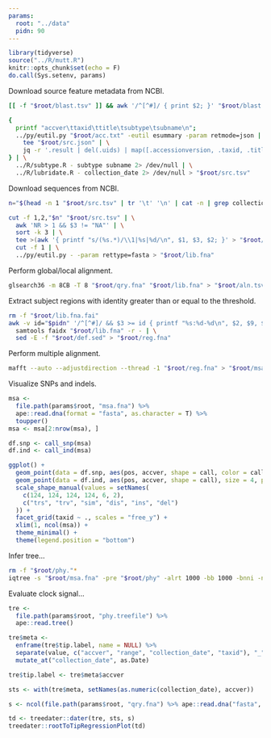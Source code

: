 ```yaml
---
params:
  root: "../data"
  pidn: 90
---
```


```r
library(tidyverse)
source("../R/mutt.R")
knitr::opts_chunk$set(echo = F)
do.call(Sys.setenv, params)
```

Download source feature metadata from NCBI.

```bash
[[ -f "$root/blast.tsv" ]] && awk '/^[^#]/ { print $2; }' "$root/blast.tsv" | uniq > "$root/acc.txt"

{ 
  printf "accver\ttaxid\ttitle\tsubtype\tsubname\n"; 
  ../py/eutil.py "$root/acc.txt" -eutil esummary -param retmode=json | \
    tee "$root/src.json" | \
    jq -r '.result | del(.uids) | map([.accessionversion, .taxid, .title, .subtype, .subname] | @tsv) | .[]' 
} | \
  ../R/subtype.R - subtype subname 2> /dev/null | \
  ../R/lubridate.R - collection_date 2> /dev/null > "$root/src.tsv"
```

Download sequences from NCBI.

```bash
n="$(head -n 1 "$root/src.tsv" | tr '\t' '\n' | cat -n | grep collection_date | cut -f 1 | tr -d ' ')"

cut -f 1,2,"$n" "$root/src.tsv" | \
  awk 'NR > 1 && $3 != "NA"' | \
  sort -k 3 | \
  tee >(awk '{ printf "s/(%s.*)/\\1|%s|%d/\n", $1, $3, $2; }' > "$root/def.sed") | \
  cut -f 1 | \
  ../py/eutil.py - -param rettype=fasta > "$root/lib.fna"
```

Perform global/local alignment.

```bash
glsearch36 -m 8CB -T 8 "$root/qry.fna" "$root/lib.fna" > "$root/aln.tsv"
```

Extract subject regions with identity greater than or equal to the threshold.

```bash
rm -f "$root/lib.fna.fai"
awk -v id="$pidn" '/^[^#]/ && $3 >= id { printf "%s:%d-%d\n", $2, $9, $10; }' "$root/aln.tsv" | \
  samtools faidx "$root/lib.fna" -r - | \
  sed -E -f "$root/def.sed" > "$root/reg.fna"
```

Perform multiple alignment.

```bash
mafft --auto --adjustdirection --thread -1 "$root/reg.fna" > "$root/msa.fna" 2> "$root/msa.log"
```

Visualize SNPs and indels.

```r
msa <- 
  file.path(params$root, "msa.fna") %>%
  ape::read.dna(format = "fasta", as.character = T) %>% 
  toupper()
msa <- msa[2:nrow(msa), ]

df.snp <- call_snp(msa)
df.ind <- call_ind(msa)

ggplot() +
  geom_point(data = df.snp, aes(pos, accver, shape = call, color = call), size = 8) +
  geom_point(data = df.ind, aes(pos, accver, shape = call), size = 4, position = position_nudge(y = 0.25)) +
  scale_shape_manual(values = setNames(
    c(124, 124, 124, 124, 6, 2), 
    c("trs", "trv", "sim", "dis", "ins", "del")
  )) +
  facet_grid(taxid ~ ., scales = "free_y") +
  xlim(1, ncol(msa)) + 
  theme_minimal() + 
  theme(legend.position = "bottom")
```

Infer tree...

```bash
rm -f "$root/phy."*
iqtree -s "$root/msa.fna" -pre "$root/phy" -alrt 1000 -bb 1000 -bnni -nt AUTO
```

Evaluate clock signal...

```r
tre <-
  file.path(params$root, "phy.treefile") %>%
  ape::read.tree()

tre$meta <-
  enframe(tre$tip.label, name = NULL) %>%
  separate(value, c("accver", "range", "collection_date", "taxid"), "_", convert = T) %>%
  mutate_at("collection_date", as.Date)

tre$tip.label <- tre$meta$accver

sts <- with(tre$meta, setNames(as.numeric(collection_date), accver))

s <- ncol(file.path(params$root, "qry.fna") %>% ape::read.dna("fasta", as.character = T))

td <- treedater::dater(tre, sts, s)
treedater::rootToTipRegressionPlot(td)
```
